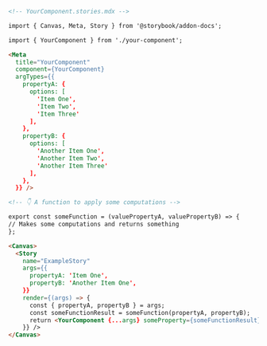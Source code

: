 ```md
<!-- YourComponent.stories.mdx -->

import { Canvas, Meta, Story } from '@storybook/addon-docs';

import { YourComponent } from './your-component';

<Meta 
  title="YourComponent" 
  component={YourComponent} 
  argTypes={{
    propertyA: {
      options: [
        'Item One',
        'Item Two',
        'Item Three'
      ],
    },
    propertyB: {
      options: [
        'Another Item One',
        'Another Item Two',
        'Another Item Three'
      ],
    },
  }} />

<!-- 👇 A function to apply some computations -->

export const someFunction = (valuePropertyA, valuePropertyB) => {
// Makes some computations and returns something
};

<Canvas>
  <Story
    name="ExampleStory"
    args={{
      propertyA: 'Item One',
      propertyB: 'Another Item One',
    }}
    render={(args) => {
      const { propertyA, propertyB } = args;
      const someFunctionResult = someFunction(propertyA, propertyB);
      return <YourComponent {...args} someProperty={someFunctionResult} />;
    }} />
</Canvas>
```
